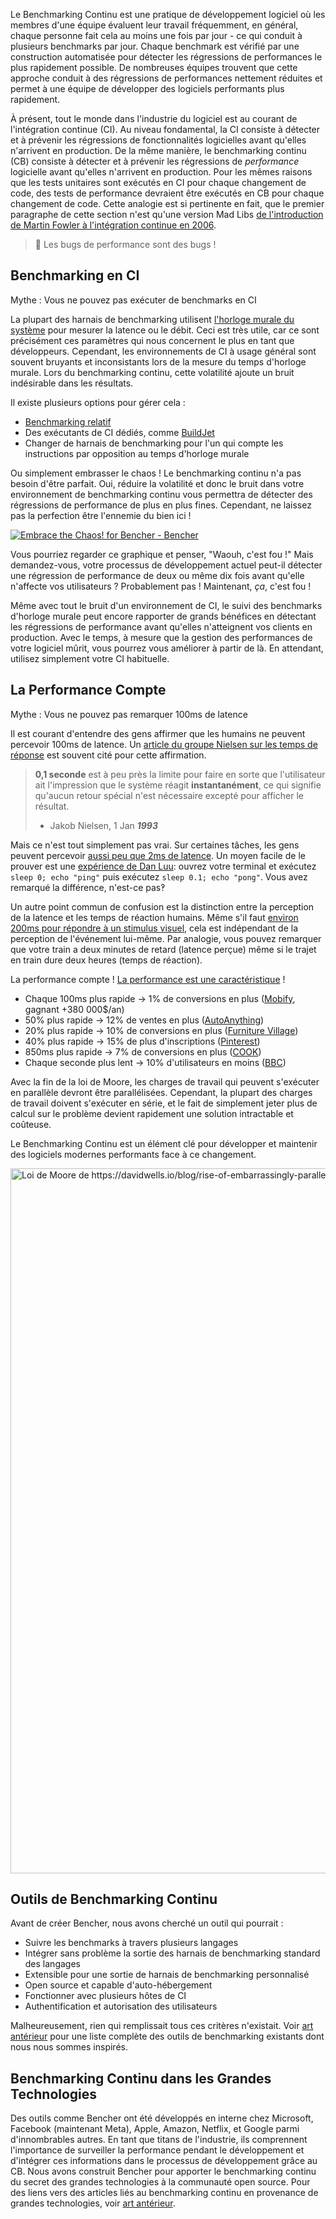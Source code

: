 Le Benchmarking Continu est une pratique de développement logiciel où les membres d'une équipe évaluent leur travail fréquemment,
en général, chaque personne fait cela au moins une fois par jour - ce qui conduit à plusieurs benchmarks par jour.
Chaque benchmark est vérifié par une construction automatisée pour détecter les régressions de performances le plus rapidement possible.
De nombreuses équipes trouvent que cette approche conduit à des régressions de performances nettement réduites
et permet à une équipe de développer des logiciels performants plus rapidement.

À présent, tout le monde dans l'industrie du logiciel est au courant de l'intégration continue (CI).
Au niveau fondamental, la CI consiste à détecter et à prévenir les régressions de fonctionnalités logicielles avant qu'elles n'arrivent en production.
De la même manière, le benchmarking continu (CB) consiste à détecter et à prévenir les régressions de _performance_ logicielle avant qu'elles n'arrivent en production.
Pour les mêmes raisons que les tests unitaires sont exécutés en CI pour chaque changement de code,
des tests de performance devraient être exécutés en CB pour chaque changement de code.
Cette analogie est si pertinente en fait, que le premier paragraphe de cette section n'est qu'une version Mad Libs [de l'introduction de Martin Fowler à l'intégration continue en 2006](https://martinfowler.com/articles/continuousIntegration.html).

> 🐰 Les bugs de performance sont des bugs !

## Benchmarking en CI

Mythe : Vous ne pouvez pas exécuter de benchmarks en CI

La plupart des harnais de benchmarking utilisent [l'horloge murale du système](https://en.wikipedia.org/wiki/Elapsed_real_time) pour mesurer la latence ou le débit.
Ceci est très utile, car ce sont précisément ces paramètres qui nous concernent le plus en tant que développeurs.
Cependant, les environnements de CI à usage général sont souvent bruyants et inconsistants lors de la mesure du temps d'horloge murale.
Lors du benchmarking continu, cette volatilité ajoute un bruit indésirable dans les résultats.

Il existe plusieurs options pour gérer cela :
- [Benchmarking relatif](/docs/fr/how-to/track-benchmarks)
- Des exécutants de CI dédiés, comme [BuildJet](https://buildjet.com)
- Changer de harnais de benchmarking pour l'un qui compte les instructions par opposition au temps d'horloge murale

Ou simplement embrasser le chaos ! Le benchmarking continu n'a pas besoin d'être parfait.
Oui, réduire la volatilité et donc le bruit dans votre environnement de benchmarking continu vous permettra de détecter des régressions de performance de plus en plus fines.
Cependant, ne laissez pas la perfection être l'ennemie du bien ici !

<a href="https://bencher.dev/perf/bencher?key=true&metric_kinds=4358146b-b647-4869-9d24-bd22bb0c49b5&branches=619d15ed-0fbd-4ccb-86cb-fddf3124da29&tab=benchmarks&testbeds=0d991aac-b241-493a-8b0f-8d41419455d2&benchmarks=1db23e93-f909-40aa-bf42-838cc7ae05f5"><img src="https://api.bencher.dev/v0/projects/bencher/perf/img?branches=619d15ed-0fbd-4ccb-86cb-fddf3124da29&testbeds=0d991aac-b241-493a-8b0f-8d41419455d2&benchmarks=1db23e93-f909-40aa-bf42-838cc7ae05f5&metric_kinds=4358146b-b647-4869-9d24-bd22bb0c49b5&title=Embrace+the+Chaos%21" title="Embrace the Chaos!" alt="Embrace the Chaos! for Bencher - Bencher" /></a>

Vous pourriez regarder ce graphique et penser, "Waouh, c'est fou !" Mais demandez-vous, votre processus de développement actuel peut-il détecter une régression de performance de deux ou même dix fois avant qu'elle n'affecte vos utilisateurs ? Probablement pas ! Maintenant, _ça_, c'est fou !

Même avec tout le bruit d'un environnement de CI, le suivi des benchmarks d'horloge murale peut encore rapporter de grands bénéfices en détectant les régressions de performance avant qu'elles n'atteignent vos clients en production.
Avec le temps, à mesure que la gestion des performances de votre logiciel mûrit, vous pourrez vous améliorer à partir de là.
En attendant, utilisez simplement votre CI habituelle.

## La Performance Compte

Mythe : Vous ne pouvez pas remarquer 100ms de latence

Il est courant d'entendre des gens affirmer que les humains ne peuvent percevoir 100ms de latence.
Un [article du groupe Nielsen sur les temps de réponse](https://www.nngroup.com/articles/response-times-3-important-limits/) est souvent cité pour cette affirmation.

> **0,1 seconde** est à peu près la limite pour faire en sorte que l'utilisateur ait l'impression que le système réagit **instantanément**, ce qui signifie qu'aucun retour spécial n'est nécessaire excepté pour afficher le résultat.
>
> - Jakob Nielsen, 1 Jan __*1993*__

Mais ce n'est tout simplement pas vrai.
Sur certaines tâches, les gens peuvent percevoir [aussi peu que 2ms de latence](https://pdfs.semanticscholar.org/386a/15fd85c162b8e4ebb6023acdce9df2bd43ee.pdf).
Un moyen facile de le prouver est une [expérience de Dan Luu](https://danluu.com/input-lag/#appendix-why-measure-latency): ouvrez votre terminal et exécutez `sleep 0; echo "ping"` puis exécutez `sleep 0.1; echo "pong"`. Vous avez remarqué la différence, n'est-ce pas‽

Un autre point commun de confusion est la distinction entre la perception de la latence et les temps de réaction humains. Même s'il faut [environ 200ms pour répondre à un stimulus visuel](https://humanbenchmark.com/tests/reactiontime), cela est indépendant de la perception de l'événement lui-même. Par analogie, vous pouvez remarquer que votre train a deux minutes de retard (latence perçue) même si le trajet en train dure deux heures (temps de réaction).

La performance compte ! [La performance est une caractéristique](https://blog.codinghorror.com/performance-is-a-feature) !

- Chaque 100ms plus rapide → 1% de conversions en plus ([Mobify](https://web.dev/why-speed-matters/), gagnant +380 000$/an)
- 50% plus rapide → 12% de ventes en plus ([AutoAnything](https://www.digitalcommerce360.com/2010/08/19/web-accelerator-revs-conversion-and-sales-autoanything/))
- 20% plus rapide → 10% de conversions en plus ([Furniture Village](https://www.thinkwithgoogle.com/intl/en-gb/marketing-strategies/app-and-mobile/furniture-village-and-greenlight-slash-page-load-times-boosting-user-experience/))
- 40% plus rapide → 15% de plus d'inscriptions ([Pinterest](https://medium.com/pinterest-engineering/driving-user-growth-with-performance-improvements-cfc50dafadd7))
- 850ms plus rapide → 7% de conversions en plus ([COOK](https://web.dev/why-speed-matters/))
- Chaque seconde plus lent → 10% d'utilisateurs en moins ([BBC](https://www.creativebloq.com/features/how-the-bbc-builds-websites-that-scale))

Avec la fin de la loi de Moore, les charges de travail qui peuvent s'exécuter en parallèle devront être parallélisées.
Cependant, la plupart des charges de travail doivent s'exécuter en série,
et le fait de simplement jeter plus de calcul sur le problème devient rapidement une solution intractable et coûteuse.

Le Benchmarking Continu est un élément clé pour développer et maintenir
des logiciels modernes performants face à ce changement.

<div class="content has-text-centered">
<img
    src="https://s3.amazonaws.com/public.bencher.dev/moores_law.jpg"
    width="2124"
    height="1128"
    alt="Loi de Moore de https://davidwells.io/blog/rise-of-embarrassingly-parallel-serverless-compute"
/>
</div>

## Outils de Benchmarking Continu

Avant de créer Bencher, nous avons cherché un outil qui pourrait :

- Suivre les benchmarks à travers plusieurs langages
- Intégrer sans problème la sortie des harnais de benchmarking standard des langages
- Extensible pour une sortie de harnais de benchmarking personnalisé
- Open source et capable d'auto-hébergement
- Fonctionner avec plusieurs hôtes de CI
- Authentification et autorisation des utilisateurs

Malheureusement, rien qui remplissait tous ces critères n'existait.
Voir [art antérieur](/docs/fr/reference/prior-art) pour une liste complète des outils de benchmarking existants dont nous nous sommes inspirés.

## Benchmarking Continu dans les Grandes Technologies

Des outils comme Bencher ont été développés en interne chez
Microsoft, Facebook (maintenant Meta), Apple, Amazon, Netflix, et Google parmi d'innombrables autres.
En tant que titans de l'industrie, ils comprennent l'importance de surveiller la performance pendant le développement
et d'intégrer ces informations dans le processus de développement grâce au CB.
Nous avons construit Bencher pour apporter le benchmarking continu du secret des grandes technologies à la communauté open source.
Pour des liens vers des articles liés au benchmarking continu en provenance de grandes technologies, voir [art antérieur](/docs/fr/reference/prior-art).
